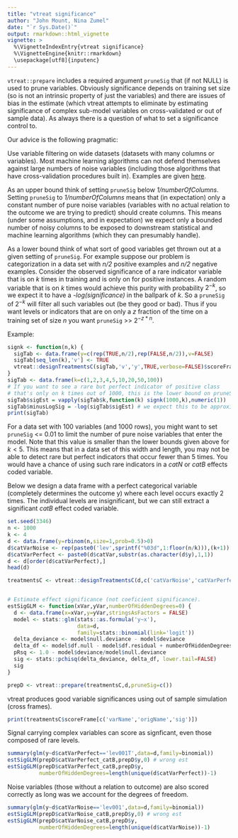 ```yaml
---
title: "vtreat significance"
author: "John Mount, Nina Zumel"
date: "`r Sys.Date()`"
output: rmarkdown::html_vignette
vignette: >
  %\VignetteIndexEntry{vtreat significance}
  %\VignetteEngine{knitr::rmarkdown}
  \usepackage[utf8]{inputenc}
---
```


`vtreat::prepare` includes a required argument `pruneSig` that (if not NULL) is used to prune variables.  Obviously significance depends on training set size (so is not an intrinsic property of just the variables) and there are issues of bias in the estimate (which vtreat attempts to eliminate by estimating significance of complex sub-model variables on cross-validated or out of sample data). As always there is a question of what to set a significance control to.

Our advice is the following pragmatic:  

Use variable filtering on wide datasets (datasets with many columns or variables).  Most machine learning algorithms can not defend themselves against large numbers of noise variables (including those algorithms that have cross-validation procedures built in).  Examples are given [here](http://www.win-vector.com/blog/2014/02/bad-bayes-an-example-of-why-you-need-hold-out-testing/).

As an upper bound think of setting `pruneSig` below _1/numberOfColumns_.  Setting `pruneSig` to _1/numberOfColumns_ means that (in expectation) only a constant number of pure noise variables (variables with no actual relation to the outcome we are trying to predict) should create columns.  This means (under some assumptions, and in expectation) we expect only a bounded number of noisy columns to be exposed to downstream statistical and machine learning algorithms (which they can presumably handle).

As a lower bound think of what sort of good variables get thrown out at a given setting of `pruneSig`.  For example suppose our problem is categorization in a data set with _n/2_ positive examples and _n/2_ negative examples.   Consider the observed significance of a rare indicator variable that is on _k_ times in training and is only on for positive instances.  A random variable that is on _k_ times would achieve this purity with probability $2^{-k}$, so we expect it to have a _-log(significance)_ in the ballpark of _k_.  So a `pruneSig` of $2^{-k}$ will filter all such variables out (be they good or bad).  Thus if you want levels or indicators that are on only a _z_ fraction of the time on a training set of size _n_ you want `pruneSig` >> $2^{-z*n}$.

Example:

```r
signk <- function(n,k) {
  sigTab <- data.frame(y=c(rep(TRUE,n/2),rep(FALSE,n/2)),v=FALSE)
  sigTab[seq_len(k),'v'] <- TRUE
  vtreat::designTreatmentsC(sigTab,'v','y',TRUE,verbose=FALSE)$scoreFrame[1,'sig']
}
sigTab <- data.frame(k=c(1,2,3,4,5,10,20,50,100))
# If you want to see a rare but perfect indicator of positive class
# that's only on k times out of 1000, this is the lower bound on pruneSig
sigTab$sigEst = vapply(sigTab$k,function(k) signk(1000,k),numeric(1)) 
sigTab$minusLogSig = -log(sigTab$sigEst) # we expect this to be approximately k
print(sigTab)
```

For a data set with 100 variables (and 1000 rows), you might want to set `pruneSig` <= 0.01 to limit the number of pure noise variables that enter the model. Note that this value is smaller than the lower bounds given above for $k < 5$. This means that in a data set of this width and length, you may not be able to detect rare but perfect indicators that occur fewer than 5 times.  You would have a chance of using such rare indicators in a _catN_ or _catB_ effects coded variable.

Below we design a data frame with a perfect categorical variable (completely determines
the outcome y) where each level occurs exactly 2 times.  The individual levels are
insignificant, but we can still extract a significant _catB_ effect coded variable.

```r
set.seed(3346)
n <- 1000
k <- 4
d <- data.frame(y=rbinom(n,size=1,prob=0.5)>0)
d$catVarNoise <- rep(paste0('lev',sprintf("%03d",1:floor(n/k))),(k+1))[1:n]
d$catVarPerfect <- paste0(d$catVar,substr(as.character(d$y),1,1))
d <- d[order(d$catVarPerfect),]
head(d)

treatmentsC <- vtreat::designTreatmentsC(d,c('catVarNoise','catVarPerfect'),'y',TRUE)


# Estimate effect significance (not coeficient significance).
estSigGLM <- function(xVar,yVar,numberOfHiddenDegrees=0) {
  d <- data.frame(x=xVar,y=yVar,stringsAsFactors = FALSE)
  model <- stats::glm(stats::as.formula('y~x'),
                      data=d,
                      family=stats::binomial(link='logit'))
  delta_deviance <- model$null.deviance - model$deviance
  delta_df <- model$df.null - model$df.residual + numberOfHiddenDegrees
  pRsq <- 1.0 - model$deviance/model$null.deviance
  sig <- stats::pchisq(delta_deviance, delta_df, lower.tail=FALSE)
  sig
}

prepD <- vtreat::prepare(treatmentsC,d,pruneSig=c())
```

vtreat produces good variable significances using out of sample simulation
(cross frames).

```r
print(treatmentsC$scoreFrame[c('varName','origName','sig')])
```


Signal carrying complex variables can score as signficant, even those composed of
rare levels.

```r
summary(glm(y~d$catVarPerfect=='lev001T',data=d,family=binomial))
estSigGLM(prepD$catVarPerfect_catB,prepD$y,0) # wrong est
estSigGLM(prepD$catVarPerfect_catB,prepD$y,
          numberOfHiddenDegrees=length(unique(d$catVarPerfect))-1)
```

Noise variables (those without a relation to outcome) are also scored
correctly as long was we account for the degrees of freedom.

```r
summary(glm(y~d$catVarNoise=='lev001',data=d,family=binomial))
estSigGLM(prepD$catVarNoise_catB,prepD$y,0) # wrong est
estSigGLM(prepD$catVarNoise_catB,prepD$y,
          numberOfHiddenDegrees=length(unique(d$catVarNoise))-1)
```


